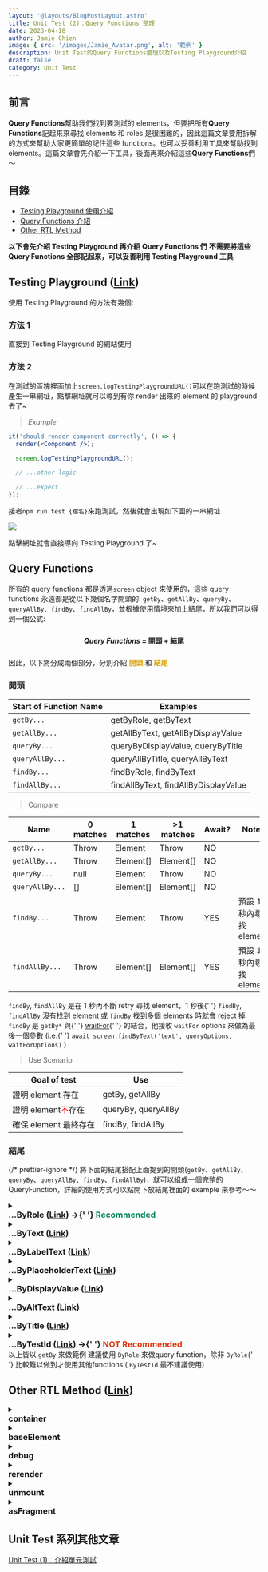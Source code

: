 ```yaml
---
layout: '@layouts/BlogPostLayout.astro'
title: Unit Test (2)：Query Functions 整理
date: 2023-04-18
author: Jamie Chien
image: { src: '/images/Jamie_Avatar.png', alt: '範例' }
description: Unit Test的Query Functions整理以及Testing Playground介紹
draft: false
category: Unit Test
---
```



## 前言

**Query Functions**幫助我們找到要測試的 elements，但要把所有**Query Functions**記起來來尋找 elements 和 roles 是很困難的，因此這篇文章要用拆解的方式來幫助大家更簡單的記住這些 functions。也可以妥善利用工具來幫助找到 elements。這篇文章會先介紹一下工具，後面再來介紹這些**Query Functions**們～

## 目錄

- [Testing Playground 使用介紹](#testing-playground-link)
- [Query Functions 介紹](#query-functions)
- [Other RTL Method](#other-rtl-method-link)

<Callout type="info">
  <strong>以下會先介紹 Testing Playground 再介紹 Query Functions 們</strong>
</Callout>

<Callout type="warning">
  <strong>不需要將這些 Query Functions 全部記起來，可以妥善利用 Testing Playground 工具</strong>
</Callout>

## Testing Playground ([Link](https://testing-playground.com/))

使用 Testing Playground 的方法有幾個:

### 方法 1

直接到 Testing Playground 的網站使用

### 方法 2

在測試的區塊裡面加上`screen.logTestingPlaygroundURL()`可以在跑測試的時候產生一串網址，點擊網址就可以導到有你 render 出來的 element 的 playground 去了~

> _Example_

```jsx
it('should render component correctly', () => {
  render(<Component />);

  screen.logTestingPlaygroundURL();

  // ...other logic

  // ...expect
});
```

接者`npm run test {檔名}`來跑測試，然後就會出現如下圖的一串網址

![](https://i.imgur.com/jF7r51T.png)

點擊網址就會直接導向 Testing Playground 了~

## Query Functions

所有的 query functions 都是透過`screen` object 來使用的，這些 query functions 永遠都是從以下幾個名字開頭的: `getBy`、`getAllBy`、`queryBy`、`queryAllBy`、`findBy`、`findAllBy`，並根據使用情境來加上結尾，所以我們可以得到一個公式:

<div style="text-align: center; font-weight: bold; padding: 10px 0">
  <span style="font-style: italic">Query Functions</span> = 開頭 + 結尾
</div>

因此，以下將分成兩個部分，分別介紹 <strong style="color:#DAA001">開頭</strong> 和 <strong style="color:#DAA001">結尾</strong>

### 開頭

| Start of Function Name | Examples                             |
| ---------------------- | ------------------------------------ |
| `getBy...`             | getByRole, getByText                 |
| `getAllBy...`          | getAllByText, getAllByDisplayValue   |
| `queryBy...`           | queryByDisplayValue, queryByTitle    |
| `queryAllBy...`        | queryAllByTitle, queryAllByText      |
| `findBy...`            | findByRole, findByText               |
| `findAllBy...`         | findAllByText, findAllByDisplayValue |

> Compare

| Name            | 0 matches | 1 matches | >1 matches | Await? | Notes                   |
| --------------- | --------- | --------- | ---------- | ------ | ----------------------- |
| `getBy...`      | Throw     | Element   | Throw      | NO     |                         |
| `getAllBy...`   | Throw     | Element[] | Element[]  | NO     |                         |
| `queryBy...`    | null      | Element   | Throw      | NO     |                         |
| `queryAllBy...` | []        | Element[] | Element[]  | NO     |                         |
| `findBy...`     | Throw     | Element   | Throw      | YES    | 預設 1 秒內尋找 element |
| `findAllBy...`  | Throw     | Element[] | Element[]  | YES    | 預設 1 秒內尋找 element |

<Callout type="warning">
  <code>findBy</code>, <code>findAllBy</code> 是在 1 秒內不斷 retry 尋找 element，1 秒後{' '}
  <code>findBy</code>, <code>findAllBy</code> 沒有找到 element 或 <code>findBy</code> 找到多個
  elements 時就會 reject 掉
</Callout>

<Callout type="tip">
  <code>findBy</code> 是 <code>getBy*</code> 與{' '}
  <a href="https://testing-library.com/docs/dom-testing-library/api-async/#waitfor">waitFor</a>{' '}
  的結合，他接收 <code>waitFor</code> options 來做為最後一個參數 (i.e.{' '}
  <code>await screen.findByText('text', queryOptions, waitForOptions)</code> )
</Callout>

> Use Scenario

| Goal of test                                      | Use                 |
| ------------------------------------------------- | ------------------- |
| 證明 element 存在                                 | getBy, getAllBy     |
| 證明 element<span style="color:red">不</span>存在 | queryBy, queryAllBy |
| 確保 element 最終存在                             | findBy, findAllBy   |

### 結尾

{/* prettier-ignore */}
 將下面的結尾搭配上面提到的開頭(<code>getBy</code>、<code>getAllBy</code>、<code>queryBy</code>、<code>queryAllBy</code>、<code>findBy</code>、<code>findAllBy</code>)，就可以組成一個完整的 QueryFunction，詳細的使用方式可以點開下放結尾裡面的 example 來參考～～

<details>
  <summary>
    <h3 style="margin: 0">
      ...ByRole (<a href="https://testing-library.com/docs/queries/byrole">Link</a>) ->{' '}
      <span style="color: #038759">Recommended</span>
    </h3>
  </summary>
  <div style="padding-left: 14px">
    透過 <a href="#">Aria Role</a> 來找到elements
    <Callout type="info">
      不建議自行新增aria role，可以使用implicit role搭配options (<code>name</code>,{' '}
      <code>description</code>) 來找到想找的element
    </Callout>
    <br />
    <blockquote>
      <p>
        <strong>How to Use</strong>
      </p>
    </blockquote>
    ``` getByRole('{aria-role}', options) ```
    其中的options有以下這些值可以選填:

    ```typescript
    options?: {
      hidden?: boolean = false,
      name?: TextMatch,
      description?: TextMatch,
      selected?: boolean,
      busy?: boolean,
      checked?: boolean,
      pressed?: boolean,
      suggest?: boolean,
      current?: boolean | string,
      expanded?: boolean,
      queryFallbacks?: boolean,
      level?: number,
      value?: {
        min?: number,
        max?: number,
        now?: number,
        text?: TextMatch,
      }
    }
    ```

    <details>
      <summary style="font-style: italic; font-weight: bold">Example</summary>
      <div style="padding-left: 14px">

        <span style="font-style: italic">UserList.js</span>
        ```jsx
          function ButtonComponent() {
            return (
              <div>
                <button>Submit</button>
                <button>Cancel</button>
              </div>
            )
          }
        ```
        <span style="font-style: italic">UserList.test.js</span>
        ```jsx
        it('should render two buttons', () => {
          render(<ButtonComponent />);

          const submitBtn = screen.getByRole('button', { name: /submit/i });
          const cancelBtn = screen.getByRole('button', { name: /cancel/i });

          expect(submitBtn).toBeInTheDocument();
          expect(cancelBtn).toBeInTheDocument();
        })
        ```
      </div>
    </details>

  </div>
</details>

<details>
  <summary>
    <h3 style="margin: 0">
      ...ByText (<a href="https://testing-library.com/docs/queries/bytext">Link</a>)
    </h3>
  </summary>
  <div style="padding-left: 14px">
    透過包含的text來找到elements

    <details>
      <summary style="font-style: italic; font-weight: bold">Example</summary>
      <div style="padding-left: 14px">

        <span style="font-style: italic">DataForm.js</span>
        ```jsx
          function DataForm() {
            return (
              <form>
                <h3>My Data Form</h3>
                <label htmlFor="email">Email</label>
                <input
                  id="email"
                  value="jane@gmail.com"
                />
              </form>
            )
          }
        ```
        <span style="font-style: italic">DataForm.test.js</span>
        ```jsx
          it('should render element', () => {
            render(<DataForm />);

            const element = screen.getByText('My Data Form');

            expect(element).toBeInTheDocument();
          })
        ```
      </div>
    </details>

  </div>
</details>

<details>
  <summary>
    <h3 style="margin: 0">
      ...ByLabelText (<a href="https://testing-library.com/docs/queries/bylabeltext">Link</a>)
    </h3>
  </summary>
  <div style="padding-left: 14px">
    透過搭配的<strong>labels</strong>包含的text來找到elements

    <details>
      <summary style="font-style: italic; font-weight: bold">Example</summary>
      <div style="padding-left: 14px">

        <span style="font-style: italic">DataForm.js</span>
        ```jsx
          function DataForm() {
            return (
              <form>
                <label htmlFor="email">Email</label>
                <input
                  id="email"
                  value="jane@gmail.com"
                />
              </form>
            )
          }
        ```
        <span style="font-style: italic">DataForm.test.js</span>
        ```jsx
          it('should render element', () => {
            render(<DataForm />);

            const element = screen.getByLabelText('Email');

            expect(element).toBeInTheDocument();
          })
        ```
      </div>
    </details>

  </div>
</details>

<details>
  <summary>
    <h3 style="margin: 0">
      …ByPlaceholderText (<a href="https://testing-library.com/docs/queries/byplaceholdertext">Link</a>)
    </h3>
  </summary>
  <div style="padding-left: 14px">
    透過<strong>placeholder</strong> text來找到elements

    <details>
      <summary style="font-style: italic; font-weight: bold">Example</summary>
      <div style="padding-left: 14px">

        <span style="font-style: italic">DataForm.js</span>
        ```jsx
          function DataForm() {
            return (
              <form>
                <label htmlFor="email">Email</label>
                <input
                  id="email"
                  value="jane@gmail.com"
                  placeholder="input email"
                />
              </form>
            )
          }
        ```
        <span style="font-style: italic">DataForm.test.js</span>
        ```jsx
          it('should render element', () => {
            render(<DataForm />);

            const element = screen.getByPlaceholderText('input email');

            expect(element).toBeInTheDocument();
          })
        ```
      </div>
    </details>

  </div>
</details>

<details>
  <summary>
    <h3 style="margin: 0">
      …ByDisplayValue (<a href="https://testing-library.com/docs/queries/bydisplayvalue">Link</a>)
    </h3>
  </summary>
  <div style="padding-left: 14px">
    透過當下的value來找到elements

    <details>
      <summary style="font-style: italic; font-weight: bold">Example</summary>
      <div style="padding-left: 14px">

        <span style="font-style: italic">DataForm.js</span>
        ```jsx
          function DataForm() {
            return (
              <form>
                <label htmlFor="email">Email</label>
                <input
                  id="email"
                  value="jane@gmail.com"
                />
              </form>
            )
          }
        ```
        <span style="font-style: italic">DataForm.test.js</span>
        ```jsx
          it('should render element', () => {
            render(<DataForm />);

            const element = screen.getByDisplayValue('jane@gmail.com');

            expect(element).toBeInTheDocument();
          })
        ```
      </div>
    </details>

  </div>
</details>

<details>
  <summary>
    <h3 style="margin: 0">
      …ByAltText (<a href="https://testing-library.com/docs/queries/byalttext">Link</a>)
    </h3>
  </summary>
  <div style="padding-left: 14px">
    透過 <code>alt</code> attribute來找到elements

    <details>
      <summary style="font-style: italic; font-weight: bold">Example</summary>
      <div style="padding-left: 14px">

        <span style="font-style: italic">DataForm.js</span>
        ```jsx
          function DataForm() {
            return (
              <form>
                <div data-testid="img-wrapper">
                  <img src="myImg.jpg" alt="myImgAlt" />
                </div>
              </form>
            )
          }
        ```
        <span style="font-style: italic">DataForm.test.js</span>
        ```jsx
          it('should render element', () => {
            render(<DataForm />);

            const element = screen.getByAltText('myImgAlt');

            expect(element).toBeInTheDocument();
          })
        ```
      </div>
    </details>

  </div>
</details>

<details>
  <summary>
    <h3 style="margin: 0">
      …ByTitle (<a href="https://testing-library.com/docs/queries/bytitle">Link</a>)
    </h3>
  </summary>
  <div style="padding-left: 14px">
    透過 <code>title</code> attribute來找到elements

    <details>
      <summary style="font-style: italic; font-weight: bold">Example</summary>
      <div style="padding-left: 14px">

        <span style="font-style: italic">DataForm.js</span>
        ```jsx
          function DataForm() {
            return (
              <form>
                <button title="Click Me">
                  Submit
                </button>
              </form>
            )
          }
        ```
        <span style="font-style: italic">DataForm.test.js</span>
        ```jsx
          it('should render element', () => {
            render(<DataForm />);

            const element = screen.getByTitle('Click Me');

            expect(element).toBeInTheDocument();
          })
        ```
      </div>
    </details>

  </div>
</details>

<details>
  <summary>
    <h3 style="margin: 0">
      ...ByTestId (<a href="https://testing-library.com/docs/queries/bytestid">Link</a>) ->{' '}
      <span style="color: #DF360C">NOT Recommended</span>
    </h3>
  </summary>
  <div style="padding-left: 14px">
    透過 <code>data-testid</code> attribute來找到elements
    <br />
    <blockquote>
      <p>
        <strong>How to Use</strong>
      </p>
    </blockquote>
    ``` getByTestId('{data-testid}') ```

    <details>
      <summary style="font-style: italic; font-weight: bold">Example</summary>
      <div style="padding-left: 14px">

        <span style="font-style: italic">DataForm.js</span>
        ```jsx
          function DataForm() {
            return (
              <form>
                <div data-testid="img-wrapper">
                  <img src="myImg.jpg" alt="myImgAlt" />
                </div>
              </form>
            )
          }
        ```
        <span style="font-style: italic">DataForm.test.js</span>
        ```jsx
          it('should render element', () => {
            render(<DataForm />);

            const element = screen.getByTestId('img-wrapper');

            expect(element).toBeInTheDocument();
          })
        ```
      </div>
    </details>

  </div>
</details>

<Callout type="info">
  以上皆以 <code>getBy</code> 來做範例
</Callout>

<Callout type="warning">
  建議使用 <code>ByRole</code> 來做query function，除非 <code>ByRole</code>{' '}
  比較難以做到才使用其他functions ( <code>ByTestId</code> 最不建議使用)
</Callout>

## Other RTL Method ([Link](https://testing-library.com/docs/react-testing-library/api/#render-result))

<details>
  <summary>
    <h3 style="margin: 0">container</h3>
  </summary>
  <div style="padding-left: 14px">
    透過container可以取得你rendered的React Element的<strong>DOM node</strong>，因此可以透過呼叫
    <code>container.querySelector</code> 來查看他的children

    <Callout type="info">
      React Testing Library將會創建一個<code>div</code>，並將該<code>div</code>加到<code>document</code>中
    </Callout>

    <Callout type="tip">
      透過<code>container.firstChild</code>來取得rendered element的<code>root element</code>
    </Callout>

    <Callout type="error">
      避免使用<code>container</code>來query elements
    </Callout>

    <details>
      <summary style="font-style: italic; font-weight: bold">Example</summary>
      <div style="padding-left: 14px">

        <span style="font-style: italic">UserList.js</span>
        ```jsx
          <table>
            <thead>
              <tr>
                <th>Name</th>
                <th>Email</th>
              </tr>
            </thead>
            <tbody>
              {renderedUsers}
            </tbody>
          </table>
        ```
        <span style="font-style: italic">UserList.test.js</span>
        ```jsx
          it('should render row', () => {
            const users = [
              { name: 'jane', email: 'jane@gmail.com'},
              { name: 'sam', email: 'sam@gmail.com' }
            ];

            const { container } = render(<UserList users={users} />);

            const rows = container.querySelectorAll('thead th')

            expect(rows).toHaveLength(2);
          })
        ```
      </div>
    </details>

  </div>
</details>

<details>
  <summary>
    <h3 style="margin: 0">baseElement</h3>
  </summary>
  <div style="padding-left: 14px">
    你的React Element渲染到的<strong>DOM Node</strong>所在的container，如果沒有在render的選項中指定baseElement，那默認的值將會是<code>document.body</code>

    當你想要測試的組件在 container div 之外渲染內容時就會很好用，例如：當你想要快<code>snapshot</code>試你的 portal 組件時，該組件直接在 body 中渲染它的 HTML

  </div>
</details>

<details>
  <summary>
    <h3 style="margin: 0">debug</h3>
  </summary>
  <div style="padding-left: 14px">
    這是<code>console.log(prettyDOM(baseElement))</code>的簡寫

    <Callout type="note">
      建議使用 <code>screen.debug</code>
    </Callout>

    ```jsx
      import React from 'react'
      import {render} from '@testing-library/react'

      const HelloWorld = () => <h1>Hello World</h1>
      const {debug} = render(<HelloWorld />)
      debug()
      // 以下是log出來的內容
      // <div>
      //   <h1>Hello World</h1>
      // </div>
    ```

  </div>
</details>

<details>
  <summary>
    <h3 style="margin: 0">rerender</h3>
  </summary>
  <div style="padding-left: 14px">
    如果你測試的component正在更新prop，可以使用<code>rerender</code>來確保component正確更新props

    ```jsx
      import {render} from '@testing-library/react'

      const {rerender} = render(<NumberDisplay number={1} />)

      // re-render the same component with different props
      rerender(<NumberDisplay number={2} />)
    ```

  </div>
</details>

<details>
  <summary>
    <h3 style="margin: 0">unmount</h3>
  </summary>
  <div style="padding-left: 14px">
    可以讓rendered的component被unmount，當你測試的component被從畫面上移除時很有用

    ```jsx
      import {render} from '@testing-library/react'

      const {container, unmount} = render(<Login />)
      unmount()
      // your component has been unmounted and now: container.innerHTML === ''
    ```

  </div>
</details>

<details>
  <summary>
    <h3 style="margin: 0">asFragment</h3>
  </summary>
  <div style="padding-left: 14px">
    從rendered的component回傳一個 <code>DocumentFragment</code>
  </div>
</details>

## Unit Test 系列其他文章

<a href="./UnitTest">Unit Test (1)：介紹單元測試</a>
